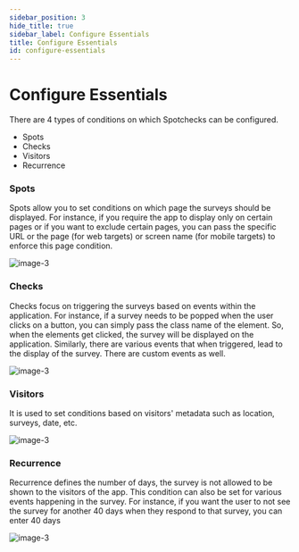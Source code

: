 ```yaml
---
sidebar_position: 3
hide_title: true
sidebar_label: Configure Essentials
title: Configure Essentials
id: configure-essentials
---
```


# Configure Essentials

There are 4 types of conditions on which Spotchecks can be configured.

- Spots
- Checks
- Visitors
- Recurrence

### Spots

Spots allow you to set conditions on which page the surveys should be displayed. For instance, if you require the app to display only on certain pages or if you want to exclude certain pages, you can pass the specific URL or the page (for web targets) or screen name (for mobile targets) to enforce this page condition.

![image-3](https://static.surveysparrow.com/application/marketplace/ssdk-assets/image3.png)



### Checks

Checks focus on triggering the surveys based on events within the application. For instance, if a survey needs to be popped when the user clicks on a button, you can simply pass the class name of the element. So, when the elements get clicked, the survey will be displayed on the application. Similarly, there are various events that when triggered, lead to the display of the survey. There are custom events as well.

![image-3](https://static.surveysparrow.com/application/marketplace/ssdk-assets/image3.png)



### Visitors

It is used to set conditions based on visitors' metadata such as location, surveys, date, etc. 

![image-3](https://static.surveysparrow.com/application/marketplace/ssdk-assets/image3.png)


### Recurrence

Recurrence defines the number of days, the survey is not allowed to be shown to the visitors of the app. This condition can also be set for various events happening in the survey. For instance, if you want the user to not see the survey for another 40 days when they respond to that survey, you can enter 40 days

![image-3](https://static.surveysparrow.com/application/marketplace/ssdk-assets/image3.png)


